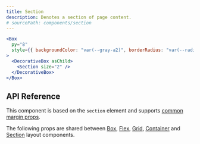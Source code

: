 ```yaml
---
title: Section
description: Denotes a section of page content.
# sourcePath: components/section
---
```


```jsx live=true
<Box
  py="8"
  style={{ backgroundColor: "var(--gray-a2)", borderRadius: "var(--radius-3)" }}
>
  <DecorativeBox asChild>
    <Section size="2" />
  </DecorativeBox>
</Box>
```

## API Reference

This component is based on the `section` element and supports [common margin props](/themes/docs/theme/layout#margin-props).

The following props are shared between [Box](./box), [Flex](./flex), [Grid](./grid), [Container](./container) and [Section](./section) layout components.
